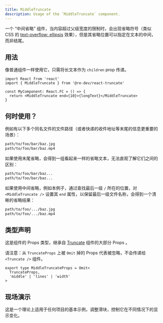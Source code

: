 ```yaml
---
title: MiddleTruncate
description: Usage of the `MiddleTruncate` component.
---
```



一个 “中间省略” 组件，当内容超过父级宽度的限制时，会出现省略符号（类似 CSS 的 [text-overflow: ellipsis](https://developer.mozilla.org/zh-CN/docs/Web/CSS/text-overflow) 效果），但是其省略位置可以指定在文本的中间，而非结尾。

## 用法

像普通组件一样使用它，只需将长文本作为 `children` prop 传递。

```tsx
import React from 'react'
import { MiddleTruncate } from '@re-dev/react-truncate'

const MyComponent: React.FC = () => {
  return <MiddleTruncate end={10}>{longText}</MiddleTruncate>
}
```

## 何时使用？

例如有以下多个同名文件的文件路径（或者快递的收件地址等末尾的信息更重要的场景）：

```bash
path/to/foo/bar/baz.jpg
path/to/foo/bar/baz.mp4
```

如果使用末尾省略，会得到一组看起来一样的省略文本，无法直观了解它们之间的区别：

```bash
path/to/foo/bar/baz...
path/to/foo/bar/baz...
```

如果使用中间省略，例如本例子，通过查找最后一级 `/` 所在的位置，对 `<MiddleTruncate />` 设置其 `end` 属性，以保留最后一级文件名称，会得到一个清晰的省略结果：

```bash
path/to/foo/.../baz.jpg
path/to/foo/.../baz.mp4
```

## 类型声明

这是组件的 Props 类型，继承自 [Truncate](/zh/reference/truncate/) 组件的大部分 Props 。

请注意：从 `TruncateProps` 上被 `Omit` 掉的 Props 代表被忽略，不会传递给 `<Truncate />` 组件。

```tsx
export type MiddleTruncateProps = Omit<
  TruncateProps,
  'middle' | 'lines' | 'width'
>
```

## 现场演示

这是一个理论上适用于任何项目的基本示例，调整滑块，控制它在不同情况下的显示变化。

<ControllableMiddleTruncate client:only="react" lang="zh" />
